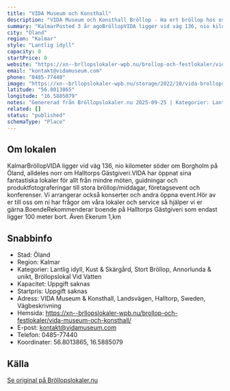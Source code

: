 ```yaml
---
title: "VIDA Museum och Konsthall"
description: "VIDA Museum och Konsthall Bröllop - Ha ert bröllop hos oss på VIDA Museum och Konsthall. Se vår fina Bröllopslokal. Skicka gärna en förfrågan så hjälper vi Er!"
summary: "KalmarPosted 3 år agoBröllopVIDA ligger vid väg 136, nio kilometer söder om Borgholm på Öland, alldeles norr om Halltorps Gästgiveri.VIDA har öppnat sina fantastiska lokaler för allt från mindre…"
city: "Öland"
region: "Kalmar"
style: "Lantlig idyll"
capacity: 0
startPrice: 0
website: "https://xn--brllopslokaler-wpb.nu/brollop-och-festlokaler/vida-museum-och-konsthall/"
email: "kontakt@vidamuseum.com"
phone: "0485-77440"
image: "https://xn--brllopslokaler-wpb.nu/storage/2022/10/vida-brollopslokal-festlokal-oland-2.webp"
latitude: "56.8013865"
longitude: "16.5885079"
notes: "Genererad från Bröllopslokaler.nu 2025-09-25 | Kategorier: Lantlig idyll, Kust & Skärgård, Stort Bröllop, Annorlunda & unikt, Bröllopslokal Vid Vatten"
related: []
status: "published"
schemaType: "Place"
---
```


## Om lokalen

KalmarBröllopVIDA ligger vid väg 136, nio kilometer söder om Borgholm på Öland, alldeles norr om Halltorps Gästgiveri.VIDA har öppnat sina fantastiska lokaler för allt från mindre möten, guidningar och produktfotograferingar till stora bröllop/middagar, företagsevent och konferenser. Vi arrangerar också konserter och andra öppna event.Hör av er till oss om ni har frågor om våra lokaler och service så hjälper vi er gärna.BoendeRekommenderar boende på Halltorps Gästgiveri som endast ligger 100 meter bort. Även Ekerum 1,km

## Snabbinfo

- Stad: Öland
- Region: Kalmar
- Kategorier: Lantlig idyll, Kust & Skärgård, Stort Bröllop, Annorlunda & unikt, Bröllopslokal Vid Vatten
- Kapacitet: Uppgift saknas
- Startpris: Uppgift saknas
- Adress: VIDA Museum & Konsthall, Landsvägen, Halltorp, Sweden, Vägbeskrivning
- Hemsida: https://xn--brllopslokaler-wpb.nu/brollop-och-festlokaler/vida-museum-och-konsthall/
- E-post: kontakt@vidamuseum.com
- Telefon: 0485-77440
- Koordinater: 56.8013865, 16.5885079

## Källa

[Se original på Bröllopslokaler.nu](https://xn--brllopslokaler-wpb.nu/brollop-och-festlokaler/vida-museum-och-konsthall/)
